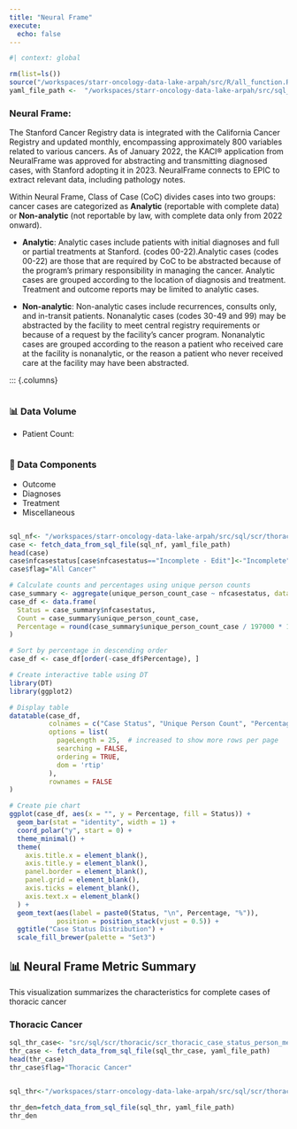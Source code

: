 ```yaml
---
title: "Neural Frame"
execute:
  echo: false
---
```

```r
#| context: global

rm(list=ls())
source("/workspaces/starr-oncology-data-lake-arpah/src/R/all_function.R", encoding = "UTF-8")
yaml_file_path <-  "/workspaces/starr-oncology-data-lake-arpah/src/sql_params.yml"

```



### Neural Frame:
The Stanford Cancer Registry data is integrated with the California Cancer Registry and updated monthly, encompassing approximately 800 variables related to various cancers. As of January 2022, the KACI® application from NeuralFrame was approved for abstracting and transmitting diagnosed cases, with Stanford adopting it in 2023. NeuralFrame connects to EPIC to extract relevant data, including pathology notes.

Within Neural Frame, Class of Case (CoC) divides cases into two groups: cancer cases are categorized as **Analytic** (reportable with complete data) or **Non-analytic** (not reportable by law, with complete data only from 2022 onward).

 - **Analytic**: Analytic cases include patients with initial diagnoses and full or partial treatments at Stanford. (codes 00-22).Analytic cases (codes 00-22) are those that are required by CoC to be abstracted because of the program’s primary responsibility in managing the cancer. Analytic cases are grouped according to the location of diagnosis and treatment. Treatment and outcome reports may be limited to analytic cases. 

 - **Non-analytic**: Non-analytic cases include recurrences, consults only, and in-transit patients. Nonanalytic cases (codes 30-49 and 99) may be abstracted by the facility to meet central registry requirements or because of a request by the facility’s cancer program. Nonanalytic cases are grouped according to the reason a patient who received care at the facility is nonanalytic, or the reason a patient who never received care at the facility may have been abstracted.

::: {.columns}

::: {.column width="50%"}
### 📊 Data Volume 
- Patient Count: 
:::

::: {.column width="50%"}
### 🧬 Data Components 
- Outcome
- Diagnoses 
- Treatment
- Miscellaneous
:::

```r
sql_nf<- "/workspaces/starr-oncology-data-lake-arpah/src/sql/scr/thoracic/scr_case_status.sql"
case <- fetch_data_from_sql_file(sql_nf, yaml_file_path)
head(case)
case$nfcasestatus[case$nfcasestatus=="Incomplete - Edit"]<-"Incomplete"
case$flag="All Cancer"

# Calculate counts and percentages using unique person counts
case_summary <- aggregate(unique_person_count_case ~ nfcasestatus, data = case, sum)
case_df <- data.frame(
  Status = case_summary$nfcasestatus,
  Count = case_summary$unique_person_count_case,
  Percentage = round(case_summary$unique_person_count_case / 197000 * 100, 2)
)

# Sort by percentage in descending order
case_df <- case_df[order(-case_df$Percentage), ]

# Create interactive table using DT
library(DT)
library(ggplot2)

# Display table
datatable(case_df, 
          colnames = c("Case Status", "Unique Person Count", "Percentage (%)"),
          options = list(
            pageLength = 25,  # increased to show more rows per page
            searching = FALSE,
            ordering = TRUE,
            dom = 'rtip'
          ),
          rownames = FALSE
)
```

```r
# Create pie chart
ggplot(case_df, aes(x = "", y = Percentage, fill = Status)) +
  geom_bar(stat = "identity", width = 1) +
  coord_polar("y", start = 0) +
  theme_minimal() +
  theme(
    axis.title.x = element_blank(),
    axis.title.y = element_blank(),
    panel.border = element_blank(),
    panel.grid = element_blank(),
    axis.ticks = element_blank(),
    axis.text.x = element_blank()
  ) +
  geom_text(aes(label = paste0(Status, "\n", Percentage, "%")), 
            position = position_stack(vjust = 0.5)) +
  ggtitle("Case Status Distribution") +
  scale_fill_brewer(palette = "Set3")
```




## 📊 Neural Frame Metric Summary {.tabset}
This visualization summarizes the characteristics for complete cases of thoracic cancer

::: {.panel-tabset}

### Thoracic Cancer  

```r
sql_thr_case<- "src/sql/scr/thoracic/scr_thoracic_case_status_person_metrics.sql"
thr_case <- fetch_data_from_sql_file(sql_thr_case, yaml_file_path)
head(thr_case)
thr_case$flag="Thoracic Cancer"


sql_thr<-"/workspaces/starr-oncology-data-lake-arpah/src/sql/scr/thoracic/scr_thoracic_denominator.sql"

thr_den=fetch_data_from_sql_file(sql_thr, yaml_file_path)
thr_den
```
:::
